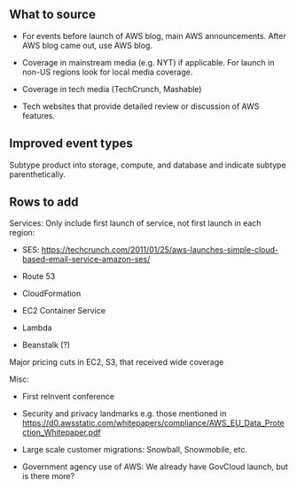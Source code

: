 == What to source ==

* For events before launch of AWS blog, main AWS announcements. After AWS blog came out, use AWS blog.

* Coverage in mainstream media (e.g. NYT) if applicable. For launch in non-US regions look for local media coverage.

* Coverage in tech media (TechCrunch, Mashable)

* Tech websites that provide detailed review or discussion of AWS features.
== Improved event types ==

Subtype product into storage, compute, and database and indicate subtype parenthetically.

== Rows to add ==

Services: Only include first launch of service, not first launch in each region:

* SES: https://techcrunch.com/2011/01/25/aws-launches-simple-cloud-based-email-service-amazon-ses/

* Route 53

* CloudFormation

* EC2 Container Service

* Lambda

* Beanstalk (?)

Major pricing cuts in EC2, S3, that received wide coverage

Misc:

* First reInvent conference

* Security and privacy landmarks e.g. those mentioned in https://d0.awsstatic.com/whitepapers/compliance/AWS_EU_Data_Protection_Whitepaper.pdf

* Large scale customer migrations: Snowball, Snowmobile, etc.

* Government agency use of AWS: We already have GovCloud launch, but is there more?

